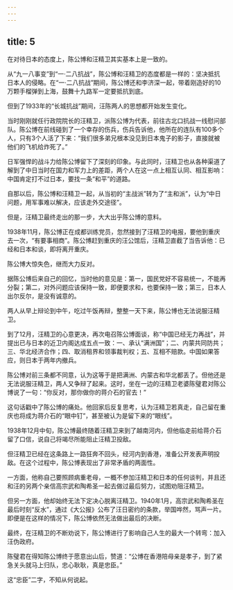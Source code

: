 ```yaml
---
---
---
```

title: 5
---



在对待日本的态度上，陈公博和汪精卫其实基本上是一致的。

从“九一八事变”到“一·二八抗战”，陈公博和汪精卫的态度都是一样的：坚决抵抗日本人的侵略。在“一·二八抗战”期间，陈公博还和李济深一起，带着刚造好的10万颗手榴弹到上海，鼓舞十九路军一定要抵抗到底。

但到了1933年的“长城抗战”期间，汪陈两人的思想都开始发生变化。

当时刚刚就任行政院院长的汪精卫，派陈公博为代表，前往古北口抗战一线慰问部队。陈公博在前线碰到了一个幸存的伤兵，伤兵告诉他，他所在的连队有100多个人，只有3个人活了下来：“我们很多弟兄根本没见到日本鬼子的影子，直接就被他们的飞机给炸死了。”

日军强悍的战斗力给陈公博留下了深刻的印象。与此同时，汪精卫也从各种渠道了解到了中日当时在国力和军力上的差距，两个人在这一点上相互认同、相互影响：中国肯定打不过日本，要找一条“和平”的道路。

自那以后，陈公博和汪精卫一起，从当初的“主战派”转为了“主和派”，认为“中日问题，用军事难以解决，应该走外交途径”。

但是，汪精卫最终走出的那一步，大大出乎陈公博的意料。

1938年11月，陈公博正在成都训练党员，忽然接到了汪精卫的电报，要他到重庆去一次，“有要事相商”。陈公博赶到重庆的汪公馆后，汪精卫直截了当告诉他：已经和日本和谈，即将离开重庆。

陈公博大惊失色，继而大力反对。

据陈公博后来自己的回忆，当时他的意见是：第一，国民党好不容易统一，不能再分裂；第二，对外问题应该保持一致，即便要求和，也要保持一致；第三，日本人出尔反尔，是没有诚意的。

两人从早上辩论到中午，吃过午饭再辩，整整一天下来，陈公博也无法说服汪精卫。

到了12月，汪精卫的心意更决，再次电召陈公博面谈，称“中国已经无力再战”，并提出已与日本的近卫内阁达成五点一致：一、承认“满洲国”；二、内蒙共同防共；三、华北经济合作；四、取消租界和领事裁判权；五、互相不赔款。中国如果答应，则日本于两年内撤兵。

陈公博对前三条都不同意，认为这等于是把满洲、内蒙古和华北都丢了。但他还是无法说服汪精卫，两人又争辩了起来。这时，坐在一边的汪精卫老婆陈璧君对陈公博说了一句：“你反对，那你做你的蒋介石的官去！”

这句话戳中了陈公博的痛处。他回家后反复思考，认为汪精卫若真走，自己留在重庆也将成为蒋介石的“眼中钉”，甚至被认为是留下来的“眼线”。

1938年12月中旬，陈公博最终随着汪精卫来到了越南河内，但他临走前给蒋介石留了口信，说自己将竭尽所能阻止汪精卫投敌。

但汪精卫已经在这条路上一路狂奔不回头，经河内到香港，准备公开发表声明投敌。在这个过程中，陈公博表现出了非常矛盾的两面性。

一方面，他称自己要照顾病重老母，一概不参加汪精卫和日本的任何谈判，并且还和汪的另两个亲信高宗武和陶希圣一起去做过最后努力，试图劝阻汪精卫。

但另一方面，他却始终无法下定决心脱离汪精卫。1940年1月，高宗武和陶希圣在最后时刻“反水”，通过《大公报》公布了汪日密约的条款，举国哗然，骂声一片。即便是在这样的情况下，陈公博依然无法做出最后的决断。

最终，在汪精卫的不断劝说下，陈公博进行了影响自己人生的最大一个转弯：加入汪伪政府。

陈璧君在得知陈公博终于愿意出山后，赞道：“公博在香港陪母亲是孝子，到了紧急关头就马上归队，忠心耿耿，真是忠臣。”

这“忠臣”二字，不知从何说起。